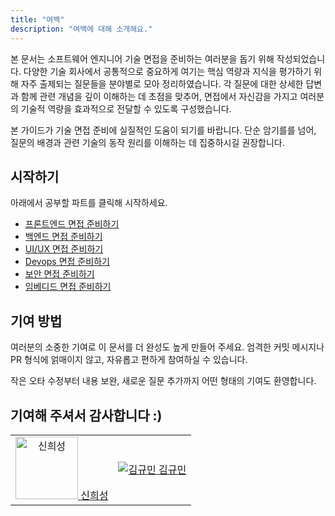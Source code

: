 ```yaml
---
title: "여백"
description: "여백에 대해 소개해요."
---
```



<TypingTitle />

본 문서는 소프트웨어 엔지니어 기술 면접을 준비하는 여러분을 돕기 위해 작성되었습니다. 다양한 기술 회사에서 공통적으로 중요하게 여기는 핵심 역량과 지식을 평가하기 위해 자주 출제되는 질문들을 분야별로 모아 정리하였습니다. 각 질문에 대한 상세한 답변과 함께 관련 개념을 깊이 이해하는 데 초점을 맞추어, 면접에서 자신감을 가지고 여러분의 기술적 역량을 효과적으로 전달할 수 있도록 구성했습니다.

본 가이드가 기술 면접 준비에 실질적인 도움이 되기를 바랍니다. 단순 암기를를 넘어, 질문의 배경과 관련 기술의 동작 원리를 이해하는 데 집중하시길 권장합니다.


## 시작하기
아래에서 공부할 파트를 클릭해 시작하세요.
- [프론트엔드 면접 준비하기](/frotend)
- [백엔드 면접 준비하기](/backend)
- [UI/UX 면접 준비하기](/design)
- [Devops 면접 준비하기](/devops)
- [보안 면접 준비하기](/security)  
- [임베디드 면접 준비하기](/embeded)

## 기여 방법

여러분의 소중한 기여로 이 문서를 더 완성도 높게 만들어 주세요. 엄격한 커밋 메시지나 PR 형식에 얽매이지 않고, 자유롭고 편하게 참여하실 수 있습니다.

작은 오타 수정부터 내용 보완, 새로운 질문 추가까지 어떤 형태의 기여도 환영합니다.

## 기여해 주셔서 감사합니다 :)
<table>
  <tbody>
    <tr>
      <td align="center">
        <a href="https://github.com/siniseong">
          <img alt="신희성" src="https://avatars.githubusercontent.com/siniseong" width="100" />
        </a>
        <a href="https://github.com/siniseong" class="contributor-name">신희성</a>
      </td>
      <td align="center">
        <a href="https://github.com/gyumingim">
          <img alt="김규민" src="https://avatars.githubusercontent.com/gyumingim" widt  h="100" />
        </a>
        <a href="https://github.com/gyumingim" class="contributor-name">김규민</a>
      </td>
    </tr>
  </tbody>
</table>